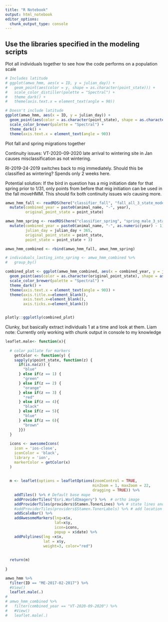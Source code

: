```yaml
---
title: "R Notebook"
output: html_notebook
editor_options: 
  chunk_output_type: console
---
```


## Use the libraries specified in the modeling scripts

Plot all individuals together to see how the code performs on a population scale
```r
# Includes latitude
# ggplot(amwo_hmm, aes(x = ID, y = julian_day)) +
#   geom_point(aes(color = y, shape = as.character(point_state))) +
#   scale_color_distiller(palette = "Spectral") +
#   theme_dark() + 
#   theme(axis.text.x = element_text(angle = 90))

# Doesn't include latitude
ggplot(amwo_hmm, aes(x = ID, y = julian_day)) +
  geom_point(aes(color = as.character(point_state), shape = as.character(point_state))) +
  scale_color_brewer(palette = "Spectral") +
  theme_dark() +
  theme(axis.text.x = element_text(angle = 90))
```

Plot fall and spring migrations together

Continuity issues:
VT-2020-09-2020 late arrival to wintering site in Jan causes misclassification as not wintering.

RI-2019-24-2019 switches back to mig immediately. Should this be classified as wintering? Spends only 2 weeks here.

Potential solution: If the bird in question has a mig initiation date for that spring prior to 1/31, only points from before that mig initiation can be used in the fall moveHMM. This should fix both continuity issues w/o causing more.

```r
amwo_hmm_fall <- readRDS(here("classifier_fall", "fall_all_3_state_model.rds")) %>%
  mutate(combined_year = paste0(animal_name, "-", year),
         original_point_state = point_state)

amwo_hmm_spring <- readRDS(here("classifier_spring", "spring_male_3_state_model.rds")) %>%
  mutate(combined_year = paste0(animal_name, "-", as.numeric(year) - 1),
         julian_day = julian_day + 365,
         original_point_state = point_state,
         point_state = point_state + 3)

amwo_hmm_combined <- rbind(amwo_hmm_fall, amwo_hmm_spring)

# individuals_lasting_into_spring <- amwo_hmm_combined %>%
#   group_by()

combined_plot <- ggplot(amwo_hmm_combined, aes(x = combined_year, y = julian_day)) +
  geom_point(aes(color = as.character(original_point_state), shape = as.character(original_point_state))) +
  scale_color_brewer(palette = "Spectral") +
  theme_dark() +
  theme(axis.text.x = element_text(angle = 90)) +
  theme(axis.title.x=element_blank(),
        axis.text.x=element_blank(),
        axis.ticks.x=element_blank())


plotly::ggplotly(combined_plot)

```



Clunky, but basically extract individuals 1 at a time and look at them. Liam note: Currently only working with chunk output in console to my knowledge
```r
leaflet.male<- function(x){
  
  # color pallate for markers
    getColor <- function(y) {
    sapply(y$point_state, function(z) {
      if(is.na(z)) {
        "blue"
      } else if(z == 1) {
        "green"
      } else if(z == 2) {
        "orange"
      } else if(z == 3) {
        "red"
      } else if(z == 4){
        "black"
      } else if(z == 5){
        "blue"
      } else if(z == 6){
        "brown"
      }})
  }
  
  icons <- awesomeIcons(
    icon = 'ios-close',
    iconColor = 'black',
    library = 'ion',
    markerColor = getColor(x)
  )
  
  
  m <- leaflet(options = leafletOptions(zoomControl = TRUE,
                                       minZoom = 1, maxZoom = 22,
                                       dragging = TRUE)) %>%
    addTiles() %>% # Default base mape
    addProviderTiles("Esri.WorldImagery") %>%  # ortho image
    addProviderTiles(providers$Stamen.TonerLines) %>% # state lines and roads.
    #addProviderTiles(providers$Stamen.TonerLabels) %>% # add location and road labels
    addScaleBar() %>%
    addAwesomeMarkers(lng=x$x, 
                      lat=x$y, 
                      icon=icons,
                      popup = x$date) %>%
    addPolylines(lng =x$x,
                 lat = x$y,
                 weight=3, color="red")
  
  
  return(m) 
  
}
```

```r
amwo_hmm %>%
  filter(ID == "ME-2017-02-2017") %>%
  #View()
  leaflet.male(.)
# 
# amwo_hmm_combined %>%
#   filter(combined_year == "VT-2020-09-2020") %>%
#   #View()
#   leaflet.male(.)
```


